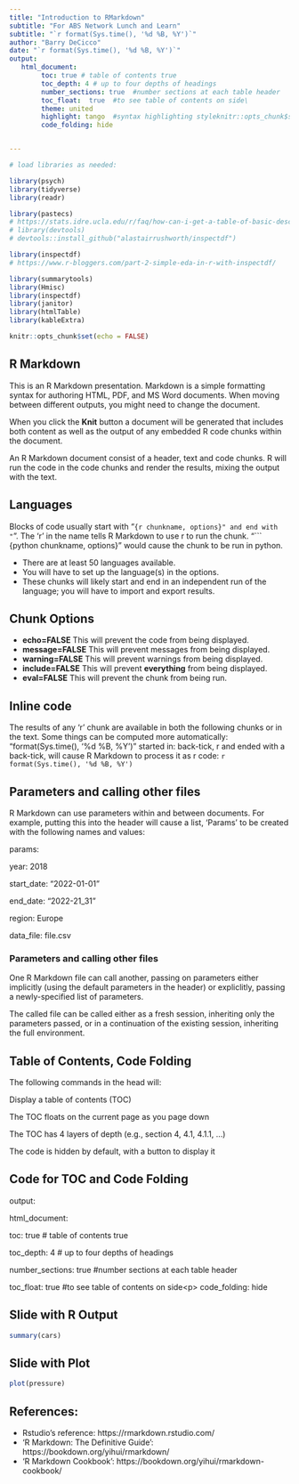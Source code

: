 ```yaml
---
title: "Introduction to RMarkdown"
subtitle: "For ABS Network Lunch and Learn" 
subtitle: "`r format(Sys.time(), '%d %B, %Y')`"
author: "Barry DeCicco"
date: "`r format(Sys.time(), '%d %B, %Y')`"
output: 
   html_document:
        toc: true # table of contents true
        toc_depth: 4 # up to four depths of headings
        number_sections: true  #number sections at each table header
        toc_float:  true  #to see table of contents on side\
        theme: united
        highlight: tango  #syntax highlighting styleknitr::opts_chunk$set(echo = TRUE)
        code_folding: hide


---
```


```r

# load libraries as needed:

library(psych)
library(tidyverse)
library(readr)

library(pastecs)
# https://stats.idre.ucla.edu/r/faq/how-can-i-get-a-table-of-basic-descriptive-statistics-for-my-variables/
# library(devtools)
# devtools::install_github("alastairrushworth/inspectdf")

library(inspectdf)   
# https://www.r-bloggers.com/part-2-simple-eda-in-r-with-inspectdf/

library(summarytools)
library(Hmisc)
library(inspectdf)
library(janitor)
library(htmlTable) 
library(kableExtra)


```

```r
knitr::opts_chunk$set(echo = FALSE)


```


## R Markdown

This is an R Markdown presentation. Markdown is a simple formatting syntax for authoring HTML, PDF, and MS Word documents.  When moving between different outputs, you might need to change the document.

When you click the **Knit** button a document will be generated that includes both content as well as the output of any embedded R code chunks within the document.

An R Markdown document consist of a header, text and code chunks.
R will run the code in the code chunks and render the results, mixing 
the output with the text.


## Languages

Blocks of code usually start with "``` {r chunkname, options}" and end with
"```".  The 'r' in the name tells R Markdown to use r to run the chunk.
"``` {python chunkname, options}" would cause the chunk to be run in python.

- There are at least 50 languages available.
- You will have to set up the language(s) in the options.
- These chunks will likely start and end in an independent run of the language; 
you will have to import and export results.


## Chunk Options

- **echo=FALSE**     This will prevent the code from being displayed.
- **message=FALSE**  This will prevent messages from being displayed.
- **warning=FALSE**  This will prevent warnings from being displayed.
- **include=FALSE**  This will prevent **everything** from being displayed.
- **eval=FALSE**     This will prevent the chunk from being run.

## Inline code

The results of any 'r' chunk are available in both the following chunks or
in the text.  Some things can be computed more automatically:
"format(Sys.time(), '%d %B, %Y')" started in: back-tick, r  and ended with
a back-tick, will cause R Markdown to process it as r code:
`r format(Sys.time(), '%d %B, %Y')`

## Parameters and calling other files

R Markdown can use parameters within and between documents.
For example, putting this into the header will cause a list, 'Params' to 
be created with the following names and values:

params:<p>
  year: 2018<p>
  start_date: "2022-01-01"<p>
  end_date:   "2022-21_31"<p>
  region: Europe<p>
  data_file: file.csv<p>

### Parameters and calling other files

One R Markdown file can call another, passing on parameters either
implicitly (using the default parameters in the header) or expliclitly,
passing a newly-specified list of parameters.

The called file can be called either as a fresh session, inheriting only
the parameters passed, or in a continuation of the existing session,
inheriting the full environment.


## Table of Contents, Code Folding

The following commands in the head will:

Display a table of contents (TOC)<p>
The TOC floats on the current page as you page down<p>
The TOC has 4 layers of depth (e.g., section 4, 4.1, 4.1.1, ...)<p>
The code is hidden by default, with a button to display it<p>

## Code for TOC and Code Folding

output:<p>
   html_document:<p>
        toc: true # table of contents true<p>
        toc_depth: 4 # up to four depths of headings<p>
        number_sections: true  #number sections at each table header<p>
        toc_float:  true  #to see table of contents on side\<p>
        code_folding: hide<p>

## Slide with R Output

```r

summary(cars)
```

## Slide with Plot

```r
plot(pressure)
```

## References:

- Rstudio's reference:  https://rmarkdown.rstudio.com/
- 'R Markdown: The Definitive Guide': https://bookdown.org/yihui/rmarkdown/
- 'R Markdown Cookbook': https://bookdown.org/yihui/rmarkdown-cookbook/



